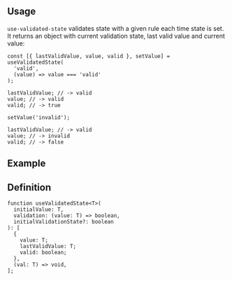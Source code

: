 

## Usage

`use-validated-state` validates state with a given rule each time state is set.
It returns an object with current validation state, last valid value and current value:

```tsx
const [{ lastValidValue, value, valid }, setValue] = useValidatedState(
  'valid',
  (value) => value === 'valid'
);

lastValidValue; // -> valid
value; // -> valid
valid; // -> true

setValue('invalid');

lastValidValue; // -> valid
value; // -> invalid
valid; // -> false
```

## Example

<Demo data={HooksDemos.useValidatedStateDemo} />

## Definition

```tsx
function useValidatedState<T>(
  initialValue: T,
  validation: (value: T) => boolean,
  initialValidationState?: boolean
): [
  {
    value: T;
    lastValidValue: T;
    valid: boolean;
  },
  (val: T) => void,
];
```
